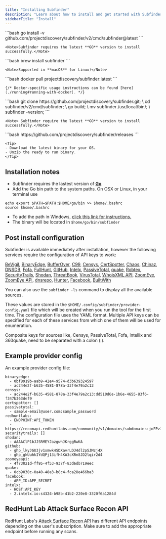 ```yaml
---
title: "Installing Subfinder"
description: "Learn about how to install and get started with Subfinder"
sidebarTitle: "Install"
---
```


<Tabs>
  <Tab title="Go">
    ```bash
    go install -v github.com/projectdiscovery/subfinder/v2/cmd/subfinder@latest
    ```

    <Note>Subfinder requires the latest **GO** version to install successfully.</Note>

  </Tab>
  <Tab title="Brew">
    ```bash
    brew install subfinder
    ```

    <Note>Supported in **macOS** (or Linux)</Note>

  </Tab>
  <Tab title="Docker">
    ```bash
    docker pull projectdiscovery/subfinder:latest
    ```

    {/* Docker-specific usage instructions can be found [here](./running#running-with-docker). */}

  </Tab>
  <Tab title="GitHub">
    ```bash
    git clone https://github.com/projectdiscovery/subfinder.git; \
    cd subfinder/v2/cmd/subfinder; \
    go build; \
    mv subfinder /usr/local/bin/; \
    subfinder -version;
    ```

    <Note> Subfinder require the latest **GO** version to install successfully.</Note>

  </Tab>
  <Tab title="Binary">
    ```bash
    https://github.com/projectdiscovery/subfinder/releases
    ```

    <Tip>
    - Download the latest binary for your OS.
    - Unzip the ready to run binary.
    </Tip>

  </Tab>
</Tabs>

## Installation notes

 - Subfinder requires the lastest version of [**Go**](https://go.dev/doc/install)
 -  Add the Go bin path to the system paths. On OSX or Linux, in your terminal use
 ```
 echo export $PATH=$PATH:$HOME/go/bin >> $home/.bashrc
 source $home/.bashrc
 ```
 - To add the path in Windows, [click this link for instructions.](https://www.architectryan.com/2018/03/17/add-to-the-path-on-windows-10/)
 - The binary will be located in `$home/go/bin/subfinder`  

## Post install configuration

Subfinder is available immediately after installation, however the following services require the configuration of API keys to work:

[BeVigil](https://bevigil.com/osint-api), [BinaryEdge](https://binaryedge.io), [BufferOver](https://tls.bufferover.run), [C99](https://api.c99.nl/), [Censys](https://censys.io), [CertSpotter](https://sslmate.com/certspotter/api/), [Chaos](https://chaos.projectdiscovery.io), 
[Chinaz](http://my.chinaz.com/ChinazAPI/DataCenter/MyDataApi), [DNSDB](https://api.dnsdb.info), [Fofa](https://fofa.info/static_pages/api_help), [FullHunt](https://fullhunt.io), [GitHub](https://github.com), [Intelx](https://intelx.io), 
[PassiveTotal](http://passivetotal.org), [quake](https://quake.360.cn), [Robtex](https://www.robtex.com/api/), [SecurityTrails](http://securitytrails.com), [Shodan](https://shodan.io), [ThreatBook](https://x.threatbook.cn/en), 
[VirusTotal](https://www.virustotal.com), [WhoisXML API](https://whoisxmlapi.com/), [ZoomEye](https://www.zoomeye.org), [ZoomEye API](https://api.zoomeye.org), 
[dnsrepo](https://dnsrepo.noc.org), [Hunter](https://hunter.qianxin.com/), [Facebook](https://developers.facebook.com), [BuiltWith](https://api.builtwith.com/domain-api)

You can also use the `subfinder -ls` command to display all the available sources.

These values are stored in the `$HOME/.config/subfinder/provider-config.yaml` file which will be created when you run the tool for the first time. 
The configuration file uses the YAML format. Multiple API keys can be specified for each of these services from which one of them will be used for enumeration.

Composite keys for sources like, Censys, PassiveTotal, Fofa, Intellix and 360quake, need to be separated with a colon (:).

## Example provider config
An example provider config file: 

```
binaryedge:
  - 0bf8919b-aab9-42e4-9574-d3b639324597
  - ac244e2f-b635-4581-878a-33f4e79a2c13
censys:
  - ac244e2f-b635-4581-878a-33f4e79a2c13:dd510d6e-1b6e-4655-83f6-f347b363def9
certspotter: []
passivetotal:
  - sample-email@user.com:sample_password
redhuntlabs:
  - ENDPOINT:API_TOKEN
  - https://reconapi.redhuntlabs.com/community/v1/domains/subdomains:joEPzJJp2AuOCw7teAj63HYrPGnsxuPQ
securitytrails: []
shodan:
  - AAAAClP1bJJSRMEYJazgwhJKrggRwKA
github:
  - ghp_lkyJGU3jv1xmwk4SDXavrLDJ4dl2pSJMzj4X
  - ghp_gkUuhkIYdQPj13ifH4KA3cXRn8JD2lqir2d4
zoomeyeapi:
  - 4f73021d-ff95-4f53-937f-83d6db719eec
quake:
  - 0cb9030c-0a40-48a3-b8c4-fca28e466ba3
facebook:
  - APP_ID:APP_SECRET
intelx:
  - HOST:API_KEY
  - 2.intelx.io:s4324-b98b-41b2-220e8-3320f6a1284d
  ```

## RedHunt Lab Attack Surface Recon API
RedHunt Labs's [Attack Surface Recon API](https://devportal.redhuntlabs.com/) has different API endpoints depending on the user's subscription. Make sure to add the appropriate endpoint before running any scans.